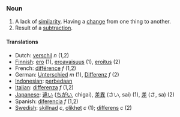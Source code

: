 === Noun ===
#A lack of [[similarity]].  Having a [[change]] from one thing to another.
#Result of a [[subtraction]].

==== Translations ====
*Dutch: [[verschil]] ''n'' (1,2)
*[[Finnish]]: [[ero]] (1), [[eroavaisuus]] (1), [[eroitus]] (2)
*French: [[différence]] ''f'' (1,2)
*German: [[Unterschied]] ''m'' (1), [[Differenz]] ''f'' (2)
*[[Indonesian]]: [[beda|perbedaan]]
*[[Italian]]: [[differenza]] ''f'' (1,2)
*[[Japanese]]: [[違い]] ([[ちがい]], chigai), [[差異]] (さい, sai) (1), [[差]] (さ, sa) (2)
*Spanish: [[diferencia]] ''f'' (1,2)
*[[Swedish]]: [[skillnad]] ''c'', [[olikhet]] ''c'' (1); [[differens]] ''c'' (2)